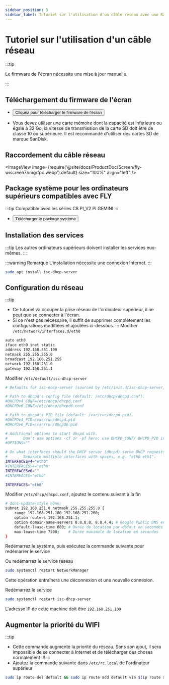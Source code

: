 ```yaml
---
sidebar_position: 5
sidebar_label: Tutoriel sur l'utilisation d'un câble réseau avec une Raspberry Pi et autres ordinateurs supérieurs
---
```


# Tutoriel sur l'utilisation d'un câble réseau

:::tip

Le firmware de l'écran nécessite une mise à jour manuelle.

:::

## Téléchargement du firmware de l'écran

* <Button variant="contained" disableElevation href="https://cdn.mellow.klipper.cn/wiscreen/wiscreen7/Cable/update.img">Cliquez pour télécharger le firmware de l'écran</Button>

* Vous devez utiliser une carte mémoire dont la capacité est inférieure ou égale à 32 Go, la vitesse de transmission de la carte SD doit être de classe 10 ou supérieure. Il est recommandé d'utiliser des cartes SD de marque SanDisk.

## Raccordement du câble réseau

<ImageView image={require('@site/docs/ProductDoc/Screen/fly-wiscreen7/img/fpc.webp').default} size="100%" align="left" />

## Package système pour les ordinateurs supérieurs compatibles avec FLY

:::tip
Compatible avec les séries C8 PI_V2 PI GEMINI
:::

* <Button variant="contained" disableElevation href="https://cdn.mellow.klipper.cn/IMG/Beta/FLY_OS%E7%BD%91%E7%BA%BF%E5%B1%8F%E7%B3%BB%E7%BB%9F.img.xz">Télécharger le package système</Button>

## Installation des services

:::tip
Les autres ordinateurs supérieurs doivent installer les services eux-mêmes.
:::

:::warning Remarque
L'installation nécessite une connexion Internet.
:::
```bash
sudo apt install isc-dhcp-server
```

## Configuration du réseau

:::tip
* Ce tutoriel va occuper la prise réseau de l'ordinateur supérieur, il ne peut que se connecter à l'écran.
* Si ce n'est pas nécessaire, il suffit de supprimer complètement les configurations modifiées et ajoutées ci-dessous.
:::
Modifier `/etc/network/interfaces.d/eth0`

```bash
auto eth0
iface eth0 inet static
address 192.168.251.100
netmask 255.255.255.0
broadcast 192.168.251.255
network 192.168.251.0
gateway 192.168.251.1
```

Modifier `/etc/default/isc-dhcp-server`

```bash
# Defaults for isc-dhcp-server (sourced by /etc/init.d/isc-dhcp-server)

# Path to dhcpd's config file (default: /etc/dhcp/dhcpd.conf).
#DHCPDv4_CONF=/etc/dhcp/dhcpd.conf
#DHCPDv6_CONF=/etc/dhcp/dhcpd6.conf

# Path to dhcpd's PID file (default: /var/run/dhcpd.pid).
#DHCPDv4_PID=/var/run/dhcpd.pid
#DHCPDv6_PID=/var/run/dhcpd6.pid

# Additional options to start dhcpd with.
#       Don't use options -cf or -pf here; use DHCPD_CONF/ DHCPD_PID instead
#OPTIONS=""

# On what interfaces should the DHCP server (dhcpd) serve DHCP requests?
#       Separate multiple interfaces with spaces, e.g. "eth0 eth1".
INTERFACESv4="eth0"
#INTERFACESv4="eth0"
INTERFACESv6=""
#INTERFACES="eth0"

INTERFACES="eth0"
```

Modifier `/etc/dhcp/dhcpd.conf`, ajoutez le contenu suivant à la fin

```bash
# ddns-update-style none;
subnet 192.168.251.0 netmask 255.255.255.0 {
    range 192.168.251.100 192.168.251.200;
    option routers 192.168.251.1;
    option domain-name-servers 8.8.8.8, 8.8.4.4; # Google Public DNS en exemple
    default-lease-time 600; # Durée de location par défaut en secondes
    max-lease-time 7200;    # Durée maximale de location en secondes
}
```

Redémarrez le système, puis exécutez la commande suivante pour redémarrer le service

Ou redémarrez le service réseau

```bash
sudo systemctl restart NetworkManager
```

Cette opération entraînera une déconnexion et une nouvelle connexion.

Redémarrez le service

```bash
sudo systemctl restart isc-dhcp-server
```

L'adresse IP de cette machine doit être `192.168.251.100`

## Augmenter la priorité du WIFI

:::tip
* Cette commande augmente la priorité du réseau. Sans son ajout, il sera impossible de se connecter à Internet et de télécharger des choses normalement !!!
:::
* Ajoutez la commande suivante dans `/etc/rc.local` de l'ordinateur supérieur

```bash
sudo ip route del default && sudo ip route add default via $(ip route show dev wlan0 | grep 'default via' | awk 'NR==1 {print $3}') dev wlan0
```